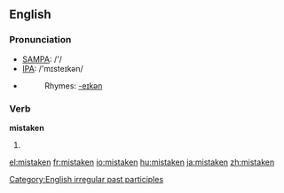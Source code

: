 ==English==

===Pronunciation===
*[[w:SAMPA|SAMPA]]: /'/
*[[w:IPA|IPA]]: /'mɪsteɪkən/
*{{audio|en-us-mistaken.ogg|Audio (US)}}
*:Rhymes: [[Rhymes:English:-eɪkən|-eɪkən]]

===Verb===
'''mistaken'''
# {{past participle of|[[mistake]]}}

[[Category:English irregular past participles]]

[[el:mistaken]]
[[fr:mistaken]]
[[io:mistaken]]
[[hu:mistaken]]
[[ja:mistaken]]
[[zh:mistaken]]